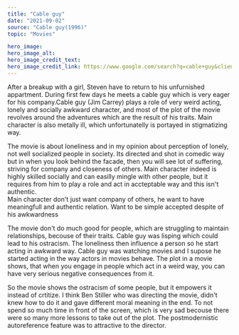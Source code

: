 ---
title: "Cable guy"
date: "2021-09-02"
source: "Cable guy(1996)"
topic: "Movies"

hero_image:
hero_image_alt:
hero_image_credit_text:
hero_image_credit_link: https://www.google.com/search?q=cable+guy&client=firefox-b-d&sxsrf=AOaemvJzQwzkP6vzObU3GlF-DlZdtQ5UIg:1630759812826&source=lnms&tbm=isch&sa=X&ved=2ahUKEwjwt-3areXyAhUL_7sIHTHTB18Q_AUoAXoECAEQAw&biw=1232&bih=1041#imgrc=y4dBuNOq-t2iSM
---

After a breakup with a girl, Steven have to return to his unfurnished
appartment. During first few days he meets a cable guy which is 
very eager for his company.Cable guy (Jim Carrey) plays
 a role of very weird acting, lonely and
socially awkward character, and most of the plot of the movie 
revolves around the adventures which are the result of his traits.
Main character is also metally ill, which unfortunatelly is portayed
in stigmatizing way.

The movie is about loneliness and in my opinion about perception of
lonely, not well socialized people in society. Its directed and shot
in comedic way but in when you look behind the facade, then you will
see lot of suffering, striving for company and closeness of others.
Main character indeed is highly skilled socially and can easilly
mingle with other people, but it requires from him to play a role 
and act in accteptable way and this isn't authentic.  
Main character don't just want company of others, he want to have
meaningfull and authentic relation. Want to be simple accepted despite
of his awkwardness

The movie don't do much good for people, which are struggling to
maintain relationships, becouse of their traits. Cable guy was lisping
which could lead to his ostracism. The loneliness then influence a 
person so he start acting in awkward way. Cable guy was watching movies
and I supose he started acting in the way actors in movies behave.
The plot in a movie shows, that when you engage in people which
act in a weird way, you can have very serious negative consequences 
from it.

So the movie shows the ostracism of some people, but it empowers it 
instead of crtitize. I think Ben Stiller who was directing the movie, 
didn't knew how to do it and gave different moral meaning in the end.
To not spend so much time in front of the screen, which is very sad 
becouse there were so many more lessons to take out of the plot. The
postmodernistic autoreference feature was to attractive to the director.
